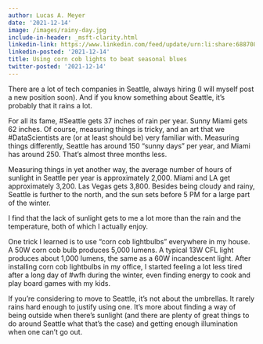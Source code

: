 ```yaml
---
author: Lucas A. Meyer
date: '2021-12-14'
image: /images/rainy-day.jpg
include-in-header: _msft-clarity.html
linkedin-link: https://www.linkedin.com/feed/update/urn:li:share:6887089031746854912
linkedin-posted: '2021-12-14'
title: Using corn cob lights to beat seasonal blues
twitter-posted: '2021-12-14'
---
```


There are a lot of tech companies in Seattle, always hiring (I will myself post a new position soon). And if you know something about Seattle, it's probably that it rains a lot.

For all its fame, #Seattle gets 37 inches of rain per year. Sunny Miami gets 62 inches. Of course, measuring things is tricky, and an art that we #DataScientists are (or at least should be) very familiar with. Measuring things differently, Seattle has around 150 "sunny days" per year, and Miami has around 250. That's almost three months less.

Measuring things in yet another way, the average number of hours of sunlight in Seattle per year is approximately 2,000. Miami and LA get approximately 3,200. Las Vegas gets 3,800. Besides being cloudy and rainy, Seattle is further to the north, and the sun sets before 5 PM for a large part of the winter. 

I find that the lack of sunlight gets to me a lot more than the rain and the temperature, both of which I actually enjoy.

One trick I learned is to use "corn cob lightbulbs" everywhere in my house. A 50W corn cob bulb produces 5,000 lumens. A typical 13W CFL light produces about 1,000 lumens, the same as a 60W incandescent light. After installing corn cob lightbulbs in my office, I started feeling a lot less tired after a long day of #wfh during the winter, even finding energy to cook and play board games with my kids.

If you're considering to move to Seattle, it's not about the umbrellas. It rarely rains hard enough to justify using one. It's more about finding a way of being outside when there's sunlight (and there are plenty of great things to do around Seattle what that's the case) and getting enough illumination when one can't go out.

